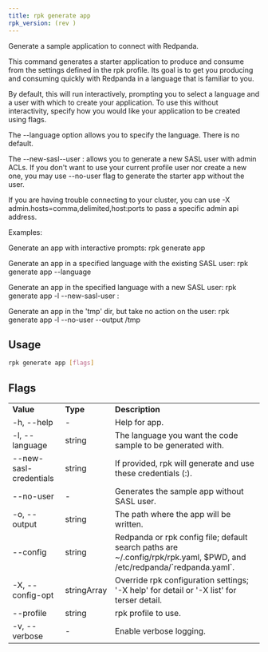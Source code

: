 ```yaml
---
title: rpk generate app
rpk_version: (rev )
---
```


Generate a sample application to connect with Redpanda.

This command generates a starter application to produce and consume from the
settings defined in the rpk profile. Its goal is to get you producing and
consuming quickly with Redpanda in a language that is familiar to you.

By default, this will run interactively, prompting you to select a language and
a user with which to create your application. To use this without interactivity,
specify how you would like your application to be created using flags.

The --language option allows you to specify the language. There is no default.

The --new-sasl--user <user>:<password> allows you to generate a new SASL user
with admin ACLs. If you don't want to use your current profile user nor create a
new one, you may use --no-user flag to generate the starter app without the user.

If you are having trouble connecting to your cluster, you can use -X
admin.hosts=comma,delimited,host:ports to pass a specific admin api address.

Examples:

Generate an app with interactive prompts:
rpk generate app

Generate an app in a specified language with the existing SASL user:
rpk generate app --language <lang>

Generate an app in the specified language with a new SASL user:
rpk generate app -l <lang> --new-sasl-user <user>:<password>

Generate an app in the 'tmp' dir, but take no action on the user:
rpk generate app -l <lang> --no-user --output /tmp

## Usage

```bash
rpk generate app [flags]
```

## Flags

<table>
<tbody>
<tr>
<td><strong>Value</strong>
</td>
<td><strong>Type</strong>
</td>
<td><strong>Description</strong>
</td>
</tr><tr><td>-h, --help</td><td>-</td><td>Help for app.</td></tr><tr><td>-l, --language</td><td>string</td><td>The language you want the code sample to be generated with.</td></tr><tr><td>--new-sasl-credentials</td><td>string</td><td>If provided, rpk will generate and use these credentials (<user>:<password>).</td></tr><tr><td>--no-user</td><td>-</td><td>Generates the sample app without SASL user.</td></tr><tr><td>-o, --output</td><td>string</td><td>The path where the app will be written.</td></tr><tr><td>--config</td><td>string</td><td>Redpanda or rpk config file; default search paths are ~/.config/rpk/rpk.yaml, $PWD, and /etc/redpanda/`redpanda.yaml`.</td></tr><tr><td>-X, --config-opt</td><td>stringArray</td><td>Override rpk configuration settings; '-X help' for detail or '-X list' for terser detail.</td></tr><tr><td>--profile</td><td>string</td><td>rpk profile to use.</td></tr><tr><td>-v, --verbose</td><td>-</td><td>Enable verbose logging.</td></tr></tbody></table>
